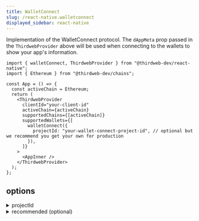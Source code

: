 ```yaml
---
title: WalletConnect
slug: /react-native.walletconnect
displayed_sidebar: react-native
---
```


Implementation of the WalletConnect protocol. The `dAppMeta` prop passed in the `ThirdwebProvider` above will be used when connecting to the wallets to show your app's information.

```tsx
import { walletConnect, ThirdwebProvider } from "@thirdweb-dev/react-native";
import { Ethereum } from "@thirdweb-dev/chains";

const App = () => {
  const activeChain = Ethereum;
  return (
    <ThirdwebProvider
      clientId="your-client-id"
      activeChain={activeChain}
      supportedChains={[activeChain]}
      supportedWallets={[
        walletConnect({
          projectId: "your-wallet-connect-project-id", // optional but we recommend you get your own for production
        }),
      ]}
    >
      <AppInner />
    </ThirdwebProvider>
  );
};
```

## options

<details>
  <summary>projectId</summary>
  <div>

The WalletConnect `projectId`. You can get one in the [WalletConnect docs](https://docs.walletconnect.com/2.0/web/sign/installation#1-obtain-project-id).

Defaults to a common `projectId` set by thirdweb. This should be ok for testing but note that if you want to deploy your mobile app it may make sense to create your own as WalletConnect may throttle traffic coming from the same `projectId`.

```ts
walletConnect({
  // highlight-start
  projectId: "wc-projectId",
  // highlight-end
});
```

</div>
</details>

<details>
  <summary>recommended (optional) </summary>
  <div>

Show this wallet as "recommended" in the ConnectWallet Modal.

```ts
walletConnect({
  // highlight-start
  recommended: true,
  // highlight-end
});
```

</div>
</details>
